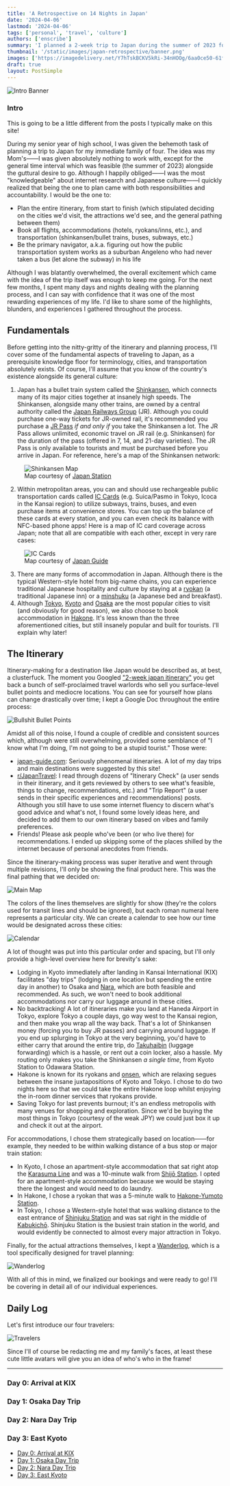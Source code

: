 ```yaml
---
title: 'A Retrospective on 14 Nights in Japan'
date: '2024-04-06'
lastmod: '2024-04-06'
tags: ['personal', 'travel', 'culture']
authors: ['enscribe']
summary: 'I planned a 2-week trip to Japan during the summer of 2023 for my family. Here are some of the highlights, blunders, experiences gathered throughout the process.'
thumbnail: '/static/images/japan-retrospective/banner.png'
images: ['https://imagedelivery.net/Y7hTskBCKV5kRi-34nHOOg/6aa0ce50-61fe-4a36-0b76-d830f549b600/public']
draft: true
layout: PostSimple
---
```


![Intro Banner](/static/images/japan-retrospective/intro.png)

### Intro

This is going to be a little different from the posts I typically make on this site!

During my senior year of high school, I was given the behemoth task of planning a trip to Japan for my immediate family of four. The idea was my Mom's——I was given absolutely nothing to work with, except for the general time interval which was feasible (the summer of 2023) alongside the guttural desire to go. Although I happily obliged——I was the most "knowledgeable" about internet research and Japanese culture——I quickly realized that being the one to plan came with both responsibilities and accountability. I would be the one to:

-   Plan the entire itinerary, from start to finish (which stipulated deciding on the cities we'd visit, the attractions we'd see, and the general pathing between them)
-   Book all flights, accommodations (hotels, ryokans/inns, etc.), and transportation (shinkansen/bullet trains, buses, subways, etc.)
-   Be the primary navigator, a.k.a. figuring out how the public transportation system works as a suburban Angeleno who had never taken a bus (let alone the subway) in his life

Although I was blatantly overwhelmed, the overall excitement which came with the idea of the trip itself was enough to keep me going. For the next few months, I spent many days and nights dealing with the planning process, and I can say with confidence that it was one of the most rewarding experiences of my life. I'd like to share some of the highlights, blunders, and experiences I gathered throughout the process.

## Fundamentals

Before getting into the nitty-gritty of the itinerary and planning process, I'll cover some of the fundamental aspects of traveling to Japan, as a prerequisite knowledge floor for terminology, cities, and transportation absolutely exists. Of course, I'll assume that you know of the country's existence alongside its general culture:

1. Japan has a bullet train system called the [Shinkansen](https://en.wikipedia.org/wiki/Shinkansen), which connects many of its major cities together at insanely high speeds. The Shinkansen, alongside many other trains, are owned by a central authority called the [Japan Railways Group](https://en.wikipedia.org/wiki/Japan_Railways_Group) (JR). Although you could purchase one-way tickets for JR-owned rail, it's recommended you purchase a [JR Pass](https://japanrailpass.net/en/) _if and only if_ you take the Shinkansen a lot. The JR Pass allows unlimited, economic travel on JR rail (e.g. Shinkansen) for the duration of the pass (offered in 7, 14, and 21-day varieties). The JR Pass is only available to tourists and must be purchased before you arrive in Japan. For reference, here's a map of the Shinkansen network:

<figure>
    <img
        className="w-full lg:w-2/3"
        src="https://nb-cdn.b-cdn.net/images-stn-japan/Map_Shinkansen_network1000.png"
        alt="Shinkansen Map"
    />
    <figcaption className="text-center text-muted-foreground">
        Map courtesy of <a href="https://www.japanstation.com">Japan Station</a>
    </figcaption>
</figure>

2. Within metropolitan areas, you can and should use rechargeable public transportation cards called [IC Cards](https://www.japan-guide.com/e/e2359_003.html) (e.g. Suica/Pasmo in Tokyo, Icoca in the Kansai region) to utilize subways, trains, buses, and even purchase items at convenience stores. You can top up the balance of these cards at every station, and you can even check its balance with NFC-based phone apps! Here is a map of IC card coverage across Japan; note that all are compatible with each other, except in very rare cases:

<figure>
    <img
        className="w-full lg:w-2/3"
        src="https://www.japan-guide.com/g24/2359_map_2403b.png"
        alt="IC Cards"
    />
    <figcaption className="text-center text-muted-foreground">
        Map courtesy of <a href="https://www.japan-guide.com">Japan Guide</a>
    </figcaption>
</figure>

3. There are many forms of accommodation in Japan. Although there is the typical Western-style hotel from big-name chains, you can experience traditional Japanese hospitality and culture by staying at a [ryokan](https://en.wikipedia.org/wiki/Ryokan) (a traditional Japanese inn) or a [minshuku](https://en.wikipedia.org/wiki/Minshuku) (a Japanese bed and breakfast).
4. Although [Tokyo](https://en.wikipedia.org/wiki/Tokyo), [Kyoto](https://en.wikipedia.org/wiki/Kyoto) and [Osaka](https://en.wikipedia.org/wiki/Osaka) are the most popular cities to visit (and obviously for good reason), we also choose to book accommodation in [Hakone](https://en.wikipedia.org/wiki/Hakone). It's less known than the three aforementioned cities, but still insanely popular and built for tourists. I'll explain why later!

## The Itinerary

Itinerary-making for a destination like Japan would be described as, at best, a clusterfuck. The moment you Googled ["2-week japan itinerary"](https://www.google.com/search?q=2-week+japan+itinerary) you get back a bunch of self-proclaimed travel warlords who sell you surface-level bullet points and mediocre locations. You can see for yourself how plans can change drastically over time; I kept a Google Doc throughout the entire process:

![Bullshit Bullet Points](/static/images/japan-retrospective/bullshit.png)

Amidst all of this noise, I found a couple of credible and consistent sources which, although were still overwhelming, provided some semblance of "I know what I'm doing, I'm not going to be a stupid tourist." Those were:

-   [japan-guide.com](https://www.japan-guide.com/): Seriously phenomenal itineraries. A lot of my day trips and main destinations were suggested by this site!
-   [r/JapanTravel](https://www.reddit.com/r/JapanTravel/): I read through dozens of "Itinerary Check" (a user sends in their itinerary, and it gets reviewed by others to see what's feasible, things to change, recommendations, etc.) and "Trip Report" (a user sends in their specific experiences and recommendations) posts. Although you still have to use some internet fluency to discern what's good advice and what's not, I found some lovely ideas here, and decided to add them to our own itinerary based on vibes and family preferences.
-   Friends! Please ask people who've been (or who live there) for recommendations. I ended up skipping some of the places shilled by the internet because of personal anecdotes from friends.

Since the itinerary-making process was super iterative and went through multiple revisions, I'll only be showing the final product here. This was the final pathing that we decided on:

![Main Map](/static/images/japan-retrospective/main-map.png)

The colors of the lines themselves are slightly for show (they're the colors used for transit lines and should be ignored), but each roman numeral here represents a particular city. We can create a calendar to see how our time would be designated across these cities:

![Calendar](/static/images/japan-retrospective/calendar.png)

A lot of thought was put into this particular order and spacing, but I'll only provide a high-level overview here for brevity's sake:

-   Lodging in Kyoto immediately after landing in Kansai International (KIX) facilitates "day trips" (lodging in one location but spending the entire day in another) to Osaka and [Nara](<https://en.wikipedia.org/wiki/Nara_(city)>), which are both feasible and recommended. As such, we won't need to book additional accommodations nor carry our luggage around in these cities.
-   No backtracking! A lot of itineraries make you land at Haneda Airport in Tokyo, explore Tokyo a couple days, go way west to the Kansai region, and then make you wrap all the way back. That's a lot of Shinkansen money (forcing you to buy JR passes) and carrying around luggage. If you end up splurging in Tokyo at the very beginning, you'd have to either carry that around the entire trip, do [Takuhaibin](https://www.japan-guide.com/e/e2278.html) (luggage forwarding) which is a hassle, or rent out a coin locker, also a hassle. My routing only makes you take the Shinkansen _a single time_, from Kyoto Station to Odawara Station.
-   Hakone is known for its ryokans and [onsen](https://en.wikipedia.org/wiki/Onsen), which are relaxing segues between the insane juxtapositions of Kyoto and Tokyo. I chose to do two nights here so that we could take the entire Hakone loop whilst enjoying the in-room dinner services that ryokans provide.
-   Saving Tokyo for last prevents burnout; it's an endless metropolis with many venues for shopping and exploration. Since we'd be buying the most things in Tokyo (courtesy of the weak JPY) we could just box it up and check it out at the airport.

For accommodations, I chose them strategically based on location——for example, they needed to be within walking distance of a bus stop or major train station:

-   In Kyoto, I chose an apartment-style accommodation that sat right atop the [Karasuma Line](https://en.wikipedia.org/wiki/Karasuma_Line) and was a 10-minute walk from [Shijō Station](https://en.wikipedia.org/wiki/Shij%C5%8D_Station). I opted for an apartment-style accommodation because we would be staying there the longest and would need to do laundry.
-   In Hakone, I chose a ryokan that was a 5-minute walk to [Hakone-Yumoto Station](https://en.wikipedia.org/wiki/Hakone-Yumoto_Station).
-   In Tokyo, I chose a Western-style hotel that was walking distance to the east entrance of [Shinjuku Station](https://en.wikipedia.org/wiki/Shinjuku_Station) and was sat right in the middle of [Kabukichō](https://en.wikipedia.org/wiki/Kabukich%C5%8D). Shinjuku Station is the busiest train station in the world, and would evidently be connected to almost every major attraction in Tokyo.

Finally, for the actual attractions themselves, I kept a [Wanderlog](https://wanderlog.com/), which is a tool specifically designed for travel planning:

![Wanderlog](/static/images/japan-retrospective/wanderlog.png)

With all of this in mind, we finalized our bookings and were ready to go! I'll be covering in detail all of our individual experiences.

## Daily Log

Let's first introduce our four travelers:

![Travelers](/static/images/japan-retrospective/travelers.png)

Since I'll of course be redacting me and my family's faces, at least these cute little avatars will give you an idea of who's who in the frame!

---

<div className="invisible !h-0">

### Day 0: Arrival at KIX

### Day 1: Osaka Day Trip

### Day 2: Nara Day Trip

### Day 3: East Kyoto

</div>

-   [Day 0: Arrival at KIX](/blog/japan-retrospective/day-0)
-   [Day 1: Osaka Day Trip](/blog/japan-retrospective/day-1)
-   [Day 2: Nara Day Trip](/blog/japan-retrospective/day-2)
-   [Day 3: East Kyoto](/blog/japan-retrospective/day-3)
